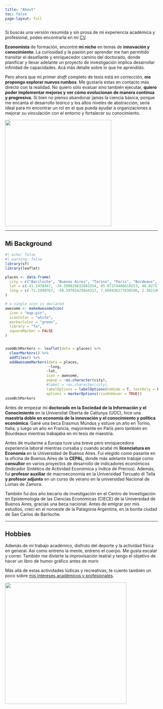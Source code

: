 ```yaml
---
title: "About"
toc: false
page-layout: full
---
```


::: grid
::: {.g-col-6 .justified}
Si buscás una versión resumida y sin prosa de mi experiencia académica y profesional, podes encontrarla en mi [CV](cv/CV-IH-1023.pdf).

**Economista** de formación, encontré **mi nicho** en temas de **innovación y conocimiento**. La curiosidad y la pasión por aprender me han permitido transitar el desafiante y enriquecedor camino del doctorado, donde planificar y llevar adelante un proyecto de investigación implica desarrollar infinidad de capacidades. Acá más detalle sobre lo que he aprendido.

Pero ahora que mi primer *draft* completo de tesis está en corrección, **me propongo explorar nuevos rumbos**. Me gustaría estas en contacto más directo con la realidad. No quiero sólo evaluar sino también ejecutar, **quiero poder implementar mejoras y ver cómo evolucionan de manera continua y progresiva.** <!--# La inacción de la ciencia básica y su modalidad de trabajo solitaria. Por eso, mientras espero las últimas correcciones de mi primer draft, me preparo para explorar nuevos rumbos.  --> Si bien no pienso abandonar jamás la ciencia básica, porque me encanta el desarrollo teórico y los altos niveles de abstracción, sería ideal para mi encontrar un rol en el que pueda ayudar a organizaciones a mejorar su vinculación con el entorno y fortalecer su conocimiento. <!-- No quiero abandonar por completo los altos niveles abstracción, no olvido que no hay herramienta más poderosa que la teoría, pero necesito lidiar con la realidad. Evaluar para ejecutar, buscando e implementando mejoras continuas y progresivas. Si bien con este deseo no descarto por completo un post-doc, sería ideal para mi encontrar un rol práctico dentro de alguna organización comprometida a mejorar su vinculación con el entorno. -->
:::

::: {.g-col-6 .text-center}
![](visualMedia/hulskamp.jpg){width="350"}
<!-- ![](me.jpeg){width="350"} -->

:::
:::

------------------------------------------------------------------------

## Mi Background

::: grid
::: {.g-col-6 .text-center}
```r
#| echo: false
#| warning: false
library(sf)
library(leaflet)

places <- data.frame(
  city = c("Bariloche", "Buenos Aires", "Torino", "Paris", "Bordeaux", "Barcelona"),
  lat = c(-41.1478447, -34.599828632881554, 45.07374406618253, 48.82753559234027, 44.799351290598075, 41.40708568183617),
  long = c(-71.2990767, -58.39765425644317, 7.699436277038596, 2.3821466102524185, -0.615558665438184, 2.194543891906193)
)

# a single icon is declared
awesome <- makeAwesomeIcon(
  icon = "map-pin",
  iconColor = "white",
  markerColor = "green",
  library = "fa",
  squareMarker = FALSE
)


zoomBchMarkers <- leaflet(data = places) %>%
  clearMarkers() %>% 
  addTiles() %>%
  addAwesomeMarkers(data = places,
                    ~long,
                   ~lat,
                   icon = awesome,
                   popup = ~as.character(city),
                   #label = ~as.character(city),
                   labelOptions = labelOptions(noHide = T, textOnly = F, textsize = "7px", direction = "left", riseOnHover = TRUE),
                   options = markerOptions(riseOnHover = TRUE))
zoomBchMarkers
```
:::

::: {.g-col-6 .justified}
Antes de empezar mi **doctorado en la Sociedad de la Información y el Conocimiento** en la Universitat Oberta de Catlunya (UOC), hice una **maestría doble en economía de la innovación y el conocimiento y política económica**. Gané una beca Erasmus Mundus y estuve un año en Torino, Italia, y luego un año en Francia, mayormente en París pero también en Bourdeaux mientras trabajaba en mi tesis de maestría.

Antes de mudarme a Europa tuve una breve pero enriquecedora experiencia laboral mientras cursaba y cuando acabé mi **licenciatura en Economía** en la Universidad de Buenos Aires. Fui elegido como pasante en la oficina de Buenos Aires de la **CEPAL**, donde más adelante trabajé como **consultor** en varios proyectos de desarrollo de indicadores económicos (Indicador Sintético de Actividad Económica y Indice de Precios). <!-- enriquecer la descripción de CEPAL --> Además, fui **profesor auxiliar** de macroeconomía en la Universidad Torcuato di Tella **y profesor adjunto** en un curso de verano en la universidad Nacional de Lomas de Zamora.

También fui dos año becario de investigación en el Centro de Investigación en Epistemología de las Ciencias Económicas (CIECE) de la Universidad de Buenos Aires, gracias una beca nacional. Antes de emigrar por mis estudios, crecí en el noroeste de la Patagonia Argentina, en la bonita ciudad de San Carlos de Bariloche.
:::
:::

------------------------------------------------------------------------

## Hobbies

::: grid
::: {.g-col-6 .justified .align-middle}
Además de mi trabajo académico, disfruto del deporte y la actividad física en general. Así como entreno la mente, entreno el cuerpo. Me gusta escalar y correr. También me divierte la improvisación teatral y tengo el objetivo de hacer un libro de humor gráfico antes de morir.

Más allá de estas actividades lúdicas y recreativas, te cuento también un poco sobre [mis intereses académicos y profesionales](interests.qmd).
:::

::: {.g-col-6 .text-center}
![](hobbiePicture.jpeg){height="400"}
:::
:::
